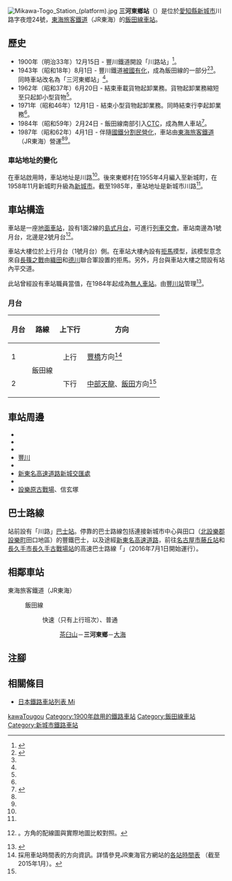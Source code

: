 {{NoteTA
|T=zh-hans:三河东乡站;zh-hk:三河東鄉站;zh-tw:三河東鄉車站;
|1=zh-hans:三河东乡站;zh-hk:三河東鄉站;zh-tw:三河東鄉車站;
}}
{{Infobox station
|公司色 = #f77321
|站名 = 三河東鄉*
|圖片 = Mikawa-Togo Station.jpg
|圖片說明 = 車站大樓（2007年2月）
|日文原名 = 三河東郷
|平假名 = みかわとうごう
|羅馬拼音 = Mikawa-tōgō
|副站名 = 
|電報略號 = ミウ
|所在地 = {{JPN}}[[愛知縣|愛知縣]][[新城市|新城市]]川路字夜燈24號
|座標 = {{coord|34|54|43.60|N|137|31|37.65|E|type:railwaystation_region:JP-24|display=inline,title}}
|車站構造 = [[地面車站|地面車站]]
|月台配置 = 1面2線
|啟用年月日 = 1900年（[[明治|明治]]33年）12月15日
|廢站年月日 = 
|乘客人數 = 72<ref>JR東海移動等便利化取組報告書</ref>
|上下車人次 = 
|統計年度 = 2019
|轉車 = 
|全寬備註 = [[無人車站|無人車站]]<br/>* 在1943年前，車站曾名為川路站
|adjacent = {{Adjacent stations|system=東海旅客鐵道|line=CD|left=茶臼山|right=大海|note-left=1.2km|note-mid=距離[[豐橋站|豐橋]]25.0km|note-right=2.9km}}
}}
[[File:Mikawa-Togo_Station_(platform).jpg|thumb]]
'''三河東鄉站'''（{{jpn|j=三河東郷駅|hg=みかわとうごうえき|rm=Mikawa-tōgō eki|f=y}}）是位於[[愛知縣|愛知縣]][[新城市|新城市]]川路字夜燈24號，[[東海旅客鐵道|東海旅客鐵道]]（JR東海）的[[飯田線|飯田線]][[鐵路車站|車站]]。

== 歷史 ==
* 1900年（明治33年）12月15日 - 豐川鐵道開設「川路站」<ref name="hensen">{{Cite book|author=石野哲（編）|title=停車場変遷大事典 国鉄・JR編|publisher=[[JTB|JTB]]|year=1998|pages=99頁|isbn=978-4-533-02980-6|language=ja}}</ref>。
* 1943年（昭和18年）8月1日 - 豐川鐵道[[戰時收購私鐵|被國有化]]，成為飯田線的一部分<ref name="sone03">{{Cite journal|author={{Translink|ja|曽根悟|曾根悟}}（監修） |journal=週刊 歴史でめぐる鉄道全路線 国鉄・JR |editor=朝日新聞出版分冊百科編集部（編集） |publisher={{Translink|ja|朝日新聞出版}} |issue=3 |title=飯田線・身延線・小海線 |date=2009-07-26 |pages=15-17 |language=ja }}</ref><ref name="hensen"/>。同時車站改名為「三河東鄉站」<ref name="hensen"/>。
* 1962年（昭和37年）6月20日 - 結束車載貨物起卸業務。貨物起卸業務縮短至只起卸小型貨物<ref name="hensen"/>。
* 1971年（昭和46年）12月1日 - 結束小型貨物起卸業務。同時結束行李起卸業務<ref name="hensen"/>。
* 1984年（昭和59年）2月24日 - 飯田線南部引入[[中央控制行車|CTC]]，成為無人車站<ref>{{Cite book|author=東海旅客鉄道飯田支店（監修）|title=飯田線百年ものがたり|publisher=新葉社|year=2005|pages=92頁|language=ja}}</ref>。
* 1987年（昭和62年）4月1日 - 伴隨[[國鐵分割民營化|國鐵分割民營化]]，車站由[[東海旅客鐵道|東海旅客鐵道]]（JR東海）營運<ref name="sone03"/><ref name="hensen"/>。

=== 車站地址的變化 ===
在車站啟用時，車站地址是{{Translink|ja|南設楽郡|南設樂郡}}{{Translink|ja|東郷村 (愛知県南設楽郡)|東鄉村 (愛知県南設樂郡)|東鄉}}川路<ref name="hensen"/>。後來東鄉村在1955年4月編入至新城町，在1958年11月新城町升級為[[新城市|新城市]]。截至1985年，車站地址是新城市川路<ref name="hensen"/>。

== 車站構造 ==
車站是一座[[地面車站|地面車站]]，設有1面2線的[[島式月台|島式月台]]，可進行[[列車交會|列車交會]]。車站南邊為1號月台，北邊是2號月台<ref name="haisen">{{Cite book|author={{Translink|ja|川島令三}}|title=中部ライン全線・全駅・全配線|year=2010|publisher=[[講談社|講談社]]|isbn=978-4-06-270064-1|pages=35頁（配線圖）、76頁|volume=第4卷 鹽尻站-名古屋東部}}。方角的配線圖與實際地圖比較對照。</ref>。

車站大樓位於上行月台（1號月台）側。在車站大樓內設有[[拒馬|拒馬]]摸型，該模型意念來自[[長篠之戰|長篠之戰]]由[[織田信長|織田]]和[[德川家康|德川]]聯合軍設置的拒馬。另外，月台與車站大樓之間設有站內平交道。

此站曾經設有車站職員當值，在1984年起成為[[無人車站|無人車站]]。由[[豐川站_(愛知縣)|豐川站]]管理<ref name="jrc20">{{Cite book|author=東海旅客鉄道（編）|title=東海旅客鉄道20年史|publisher=東海旅客鉄道|year=2007|pages=732・733頁|language=ja}}</ref>。

=== 月台 ===
{| rules="rows" class="wikitable"
!月台!!路線!!上下行!!方向
|-
! 1
| rowspan="2" | {{JR海車站編號|CD}} 飯田線
| style="text-align:center" | 上行
| [[豐橋站|豐橋]]方向<ref name="homen">採用車站時間表的方向資訊。詳情參見JR東海官方網站的[http://railway.jr-central.co.jp/time-schedule/search/index.html 各站時間表] {{Wayback|url=http://railway.jr-central.co.jp/time-schedule/search/index.html |date=20191019051307 }}（截至2015年1月）。</ref>
|-
! 2
| style="text-align:center" | 下行
| [[中部天龍站|中部天龍]]、[[飯田站|飯田]]方向<ref name="homen" />
|}

== 車站周邊 ==
* {{Translink|ja|穂の香看護専門学校|穗之香看護專門學校}}
* {{Translink|ja|新城市立東郷中学校|新城市立東鄉中學}}
* {{Translink|ja|新城市立東郷東小学校|新城市立東鄉東小學}}
* [[豐川|豐川]]
* {{Translink|ja|国道151号|國道151號}}
* [[新東名高速道路|新東名高速道路]][[新城IC|新城交匯處]]
* {{Translink|ja|道の駅もっくる新城|道之驛帶來新城}}
* [[長篠之戰#設樂原決戰|設樂原古戰場]]、信玄塚

== 巴士路線 ==
站前設有{{Translink|ja|豊鉄バス|豐鐵巴士}}「川路」[[巴士站|巴士站]]。停靠的巴士路線包括連接新城市中心與田口（[[北設樂郡|北設樂郡]][[設樂町|設樂町]]田口地區）的豐鐵巴士{{Translink|ja|豊鉄バス#田口方面|豐鐵巴士#田口方向|田口新城線}}，以及途經[[新東名高速道路|新東名高速道路]]，前往[[名古屋市|名古屋市]][[藤丘站_(愛知縣)|藤丘站]]和[[長久手市|長久手市]][[長久手古戰場站|長久手古戰場站]]的高速巴士路線「{{Translink|ja|山の湊号|山之湊號}}」（2016年7月1日開始運行）。

== 相鄰車站 ==
; 東海旅客鐵道（JR東海）
: {{JR海車站編號|CD}} 飯田線
:: {{Color|#0066ff|■}}快速（只有上行班次）、{{Color|gray|■}}普通
::: [[茶臼山站|茶臼山]]－'''三河東鄉'''－[[大海站|大海]]
== 注腳 ==
{{Reflist}}
== 相關條目 ==
* [[日本鐵路車站列表_Mi|日本鐵路車站列表 Mi]]
{{飯田線}}
{{DEFAULTSORT:Mikawa-Togo}}
[[Category:日本鐵路車站_Mi|kawaTougou]]
[[Category:1900年啟用的鐵路車站|Category:1900年啟用的鐵路車站]]
[[Category:飯田線車站|Category:飯田線車站]]
[[Category:新城市鐵路車站|Category:新城市鐵路車站]]
